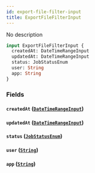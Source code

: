 ```yaml
---
id: export-file-filter-input
title: ExportFileFilterInput
---
```


No description

```graphql
input ExportFileFilterInput {
  createdAt: DateTimeRangeInput
  updatedAt: DateTimeRangeInput
  status: JobStatusEnum
  user: String
  app: String
}
```

### Fields

#### `createdAt` ([`DateTimeRangeInput`](../../../developer/api-reference/inputs/date-time-range-input))

#### `updatedAt` ([`DateTimeRangeInput`](../../../developer/api-reference/inputs/date-time-range-input))

#### `status` ([`JobStatusEnum`](../../../developer/api-reference/enums/job-status-enum))

#### `user` ([`String`](../../../developer/api-reference/scalars/string))

#### `app` ([`String`](../../../developer/api-reference/scalars/string))
